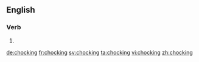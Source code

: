 ==English==

===Verb===
{{head|en|present participle}}

# {{present participle of|chock|lang=en|nocat=1}}

[[de:chocking]]
[[fr:chocking]]
[[sv:chocking]]
[[ta:chocking]]
[[vi:chocking]]
[[zh:chocking]]